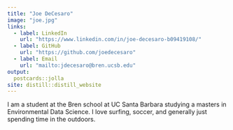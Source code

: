 ```yaml
---
title: "Joe DeCesaro"
image: "joe.jpg"
links:
  - label: LinkedIn
    url: "https://www.linkedin.com/in/joe-decesaro-b09419108/"
  - label: GitHub
    url: "https://github.com/joedecesaro"
  - label: Email
    url: "mailto:jdecesaro@bren.ucsb.edu"
output:
  postcards::jolla
site: distill::distill_website
---
```

 
I am a student at the Bren school at UC Santa Barbara studying a masters in Environmental Data Science. I love surfing, soccer, and generally just spending time in the outdoors.

